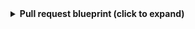 <details>
<summary><b>Pull request blueprint (click to expand)</b></summary>

```json showLineNumbers
{
  "identifier": "githubPullRequest",
  "title": "Pull Request",
  "icon": "Github",
  "schema": {
    "properties": {
      "creator": {
        "title": "Creator",
        "type": "string"
      },
      "assignees": {
        "title": "Assignees",
        "type": "array"
      },
      "reviewers": {
        "title": "Reviewers",
        "type": "array"
      },
      "status": {
        "title": "Status",
        "type": "string",
        "enum": ["merged", "open", "closed"],
        "enumColors": {
          "merged": "purple",
          "open": "green",
          "closed": "red"
        }
      },
      "closedAt": {
        "title": "Closed At",
        "type": "string",
        "format": "date-time"
      },
      "updatedAt": {
        "title": "Updated At",
        "type": "string",
        "format": "date-time"
      },
      "mergedAt": {
        "title": "Merged At",
        "type": "string",
        "format": "date-time"
      },
      "createdAt": {
        "title": "Created At",
        "type": "string",
        "format": "date-time"
      },
      "link": {
        "format": "url",
        "type": "string"
      },
      "leadTimeHours": {
        "title": "Lead Time in hours",
        "type": "number"
      }
    },
    "required": []
  },
  "mirrorProperties": {},
  "calculationProperties": {
    "days_old": {
      "title": "Days Old",
      "icon": "DefaultProperty",
      "calculation": "(now / 86400) - (.properties.createdAt | capture(\"(?<date>\\\\d{4}-\\\\d{2}-\\\\d{2})\") | .date | strptime(\"%Y-%m-%d\") | mktime / 86400) | floor",
      "type": "number"
    }
  },
  "relations": {
    "repository": {
      "title": "Repository",
      "target": "githubRepository",
      "required": false,
      "many": false
    }
  }
}
```

</details>
